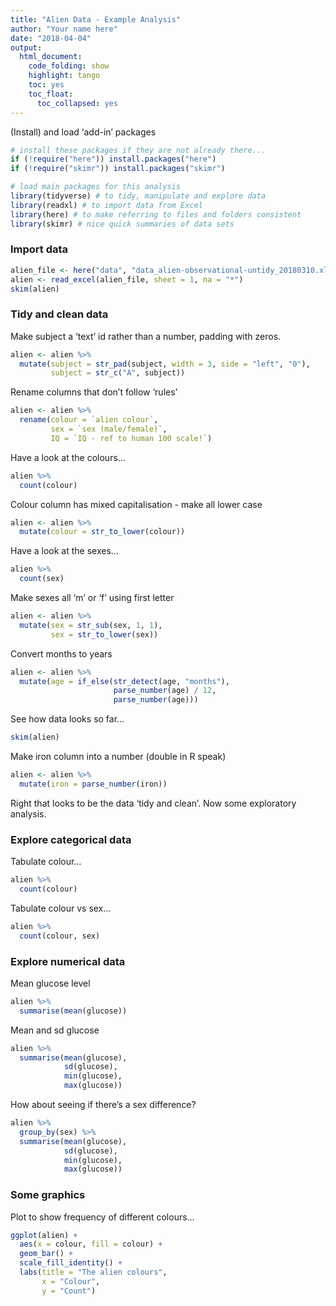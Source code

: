 ```yaml
---
title: "Alien Data - Example Analysis"
author: "Your name here"
date: "2018-04-04"
output:
  html_document:
    code_folding: show
    highlight: tango
    toc: yes
    toc_float:
      toc_collapsed: yes
---
```


(Install) and load 'add-in' packages

```r
# install these packages if they are not already there...
if (!require("here")) install.packages("here")
if (!require("skimr")) install.packages("skimr")

# load main packages for this analysis
library(tidyverse) # to tidy, manipulate and explore data
library(readxl) # to import data from Excel
library(here) # to make referring to files and folders consistent
library(skimr) # nice quick summaries of data sets
```

### Import data

```r
alien_file <- here("data", "data_alien-observational-untidy_20180310.xlsx") 
alien <- read_excel(alien_file, sheet = 1, na = "*")
skim(alien)
```

### Tidy and clean data

Make subject a 'text' id rather than a number, padding with zeros.

```r
alien <- alien %>% 
  mutate(subject = str_pad(subject, width = 3, side = "left", "0"),
         subject = str_c("A", subject))
```

Rename columns that don't follow 'rules'

```r
alien <- alien %>% 
  rename(colour = `alien colour`,
         sex = `sex (male/female)`,
         IQ = `IQ - ref to human 100 scale!`)
```

Have a look at the colours...

```r
alien %>%
  count(colour)
```


Colour column has mixed capitalisation - make all lower case

```r
alien <- alien %>% 
  mutate(colour = str_to_lower(colour))
```

Have a look at the sexes...

```r
alien %>%
  count(sex)
```

Make sexes all 'm' or 'f' using first letter

```r
alien <- alien %>% 
  mutate(sex = str_sub(sex, 1, 1),
         sex = str_to_lower(sex))
```

Convert months to years

```r
alien <- alien %>% 
  mutate(age = if_else(str_detect(age, "months"),
                       parse_number(age) / 12,
                       parse_number(age)))
```

See how data looks so far...

```r
skim(alien)
```

Make iron column into a number (double in R speak)

```r
alien <- alien %>% 
  mutate(iron = parse_number(iron))
```

Right that looks to be the data 'tidy and clean'. Now some exploratory analysis.

### Explore categorical data

Tabulate colour...
```r
alien %>%
  count(colour)
```

Tabulate colour vs sex...
```r
alien %>%
  count(colour, sex)
```

### Explore numerical data

Mean glucose level
```r
alien %>%
  summarise(mean(glucose))
```

Mean and sd glucose
```r
alien %>% 
  summarise(mean(glucose),
            sd(glucose),
            min(glucose),
            max(glucose))
```

How about seeing if there's a sex difference?
```r
alien %>%
  group_by(sex) %>% 
  summarise(mean(glucose),
            sd(glucose),
            min(glucose),
            max(glucose))
```


### Some graphics

Plot to show frequency of different colours...
```r
ggplot(alien) +
  aes(x = colour, fill = colour) +
  geom_bar() +
  scale_fill_identity() +
  labs(title = "The alien colours",
       x = "Colour",
       y = "Count")
```




